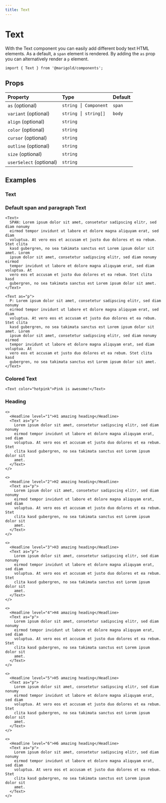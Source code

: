 ```yaml
---
title: Text
---
```


# Text

With the Text component you can easily add different body text HTML elements. As a default, a `span` element is rendered.
By adding the `as` prop you can alternatively render a `p` element.

```tsx onlyCode
import { Text } from '@marigold/components';
```

## Props

| Property                | Type                 | Default |
| :---------------------- | :------------------- | :------ |
| `as` (optional)         | `string ⎮ Component` | `span`  |
| `variant` (optional)    | `string ⎮ string[]`  | `body`  |
| `align` (optional)      | `string`             |         |
| `color` (optional)      | `string`             |         |
| `cursor` (optional)     | `string`             |         |
| `outline` (optional)    | `string`             |         |
| `size` (optional)       | `string`             |         |
| `userSelect` (optional) | `string`             |         |

## Examples

### Text

### Default span and paragraph Text

```tsx
<Text>
  SPAN: Lorem ipsum dolor sit amet, consetetur sadipscing elitr, sed diam nonumy
  eirmod tempor invidunt ut labore et dolore magna aliquyam erat, sed diam
  voluptua. At vero eos et accusam et justo duo dolores et ea rebum. Stet clita
  kasd gubergren, no sea takimata sanctus est Lorem ipsum dolor sit amet. Lorem
  ipsum dolor sit amet, consetetur sadipscing elitr, sed diam nonumy eirmod
  tempor invidunt ut labore et dolore magna aliquyam erat, sed diam voluptua. At
  vero eos et accusam et justo duo dolores et ea rebum. Stet clita kasd
  gubergren, no sea takimata sanctus est Lorem ipsum dolor sit amet.
</Text>
```

```tsx
<Text as="p">
  P: Lorem ipsum dolor sit amet, consetetur sadipscing elitr, sed diam nonumy
  eirmod tempor invidunt ut labore et dolore magna aliquyam erat, sed diam
  voluptua. At vero eos et accusam et justo duo dolores et ea rebum. Stet clita
  kasd gubergren, no sea takimata sanctus est Lorem ipsum dolor sit amet. Lorem
  ipsum dolor sit amet, consetetur sadipscing elitr, sed diam nonumy eirmod
  tempor invidunt ut labore et dolore magna aliquyam erat, sed diam voluptua. At
  vero eos et accusam et justo duo dolores et ea rebum. Stet clita kasd
  gubergren, no sea takimata sanctus est Lorem ipsum dolor sit amet.
</Text>
```

### Colored Text

```tsx
<Text color="hotpink">Pink is awesome!</Text>
```

### Heading

```tsx
<>
  <Headline level="1">H1 amazing heading</Headline>
  <Text as="p">
    Lorem ipsum dolor sit amet, consetetur sadipscing elitr, sed diam nonumy
    eirmod tempor invidunt ut labore et dolore magna aliquyam erat, sed diam
    voluptua. At vero eos et accusam et justo duo dolores et ea rebum. Stet
    clita kasd gubergren, no sea takimata sanctus est Lorem ipsum dolor sit
    amet.
  </Text>
</>
```

```tsx
<>
  <Headline level="2">H2 amazing heading</Headline>
  <Text as="p">
    Lorem ipsum dolor sit amet, consetetur sadipscing elitr, sed diam nonumy
    eirmod tempor invidunt ut labore et dolore magna aliquyam erat, sed diam
    voluptua. At vero eos et accusam et justo duo dolores et ea rebum. Stet
    clita kasd gubergren, no sea takimata sanctus est Lorem ipsum dolor sit
    amet.
  </Text>
</>
```

```tsx
<>
  <Headline level="3">H3 amazing heading</Headline>
  <Text as="p">
    Lorem ipsum dolor sit amet, consetetur sadipscing elitr, sed diam nonumy
    eirmod tempor invidunt ut labore et dolore magna aliquyam erat, sed diam
    voluptua. At vero eos et accusam et justo duo dolores et ea rebum. Stet
    clita kasd gubergren, no sea takimata sanctus est Lorem ipsum dolor sit
    amet.
  </Text>
</>
```

```tsx
<>
  <Headline level="4">H4 amazing heading</Headline>
  <Text as="p">
    Lorem ipsum dolor sit amet, consetetur sadipscing elitr, sed diam nonumy
    eirmod tempor invidunt ut labore et dolore magna aliquyam erat, sed diam
    voluptua. At vero eos et accusam et justo duo dolores et ea rebum. Stet
    clita kasd gubergren, no sea takimata sanctus est Lorem ipsum dolor sit
    amet.
  </Text>
</>
```

```tsx
<>
  <Headline level="5">H5 amazing heading</Headline>
  <Text as="p">
    Lorem ipsum dolor sit amet, consetetur sadipscing elitr, sed diam nonumy
    eirmod tempor invidunt ut labore et dolore magna aliquyam erat, sed diam
    voluptua. At vero eos et accusam et justo duo dolores et ea rebum. Stet
    clita kasd gubergren, no sea takimata sanctus est Lorem ipsum dolor sit
    amet.
  </Text>
</>
```

```tsx
<>
  <Headline level="6">H6 amazing heading</Headline>
  <Text as="p">
    Lorem ipsum dolor sit amet, consetetur sadipscing elitr, sed diam nonumy
    eirmod tempor invidunt ut labore et dolore magna aliquyam erat, sed diam
    voluptua. At vero eos et accusam et justo duo dolores et ea rebum. Stet
    clita kasd gubergren, no sea takimata sanctus est Lorem ipsum dolor sit
    amet.
  </Text>
</>
```
